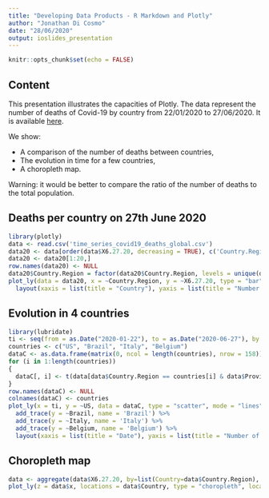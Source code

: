 ```yaml
---
title: "Developing Data Products - R Markdown and Plotly"
author: "Jonathan Di Cosmo"
date: "28/06/2020"
output: ioslides_presentation
---
```


```r
knitr::opts_chunk$set(echo = FALSE)
```

## Content

This presentation illustrates the capacities of Plotly. The data represent the number of deaths of Covid-19 by country from 22/01/2020 to 27/06/2020. It is available [here](https://github.com/CSSEGISandData/COVID-19/blob/master/csse_covid_19_data/csse_covid_19_time_series/time_series_covid19_deaths_global.csv).

We show:

* A comparison of the number of deaths between countries,
* The evolution in time for a few countries,
* A choropleth map.

Warning: it would be better to compare the ratio of the number of deaths to the total population.

## Deaths per country on 27th June 2020

```r
library(plotly)
data <- read.csv('time_series_covid19_deaths_global.csv')
data20 <- data[order(data$X6.27.20, decreasing = TRUE), c('Country.Region', 'X6.27.20')]
data20 <- data20[1:20,]
row.names(data20) <- NULL
data20$Country.Region = factor(data20$Country.Region, levels = unique(data20$Country.Region))
plot_ly(data = data20, x = ~Country.Region, y = ~X6.27.20, type = "bar") %>% 
  layout(xaxis = list(title = "Country"), yaxis = list(title = "Number of deaths"))
```

## Evolution in 4 countries

```r
library(lubridate)
ti <- seq(from = as.Date("2020-01-22"), to = as.Date("2020-06-27"), by = 1)
countries <- c("US", "Brazil", "Italy", "Belgium")
dataC <- as.data.frame(matrix(0, ncol = length(countries), nrow = 158))
for (i in 1:length(countries))
{
  dataC[, i] <- t(data[data$Country.Region == countries[i] & data$Province.State == "", 5:162])
}
row.names(dataC) <- NULL
colnames(dataC) <- countries
plot_ly(x = ti, y = ~US, data = dataC, type = "scatter", mode = "lines", name = "US") %>% 
  add_trace(y = ~Brazil, name = 'Brazil') %>%
  add_trace(y = ~Italy, name = 'Italy') %>%
  add_trace(y = ~Belgium, name = 'Belgium') %>%
  layout(xaxis = list(title = "Date"), yaxis = list(title = "Number of deaths"))
```

## Choropleth map

```r
data <- aggregate(data$X6.27.20, by=list(Country=data$Country.Region), FUN=sum)
plot_ly(z = data$x, locations = data$Country, type = "choropleth", locationmode = "country names", colorscale = "")
```

